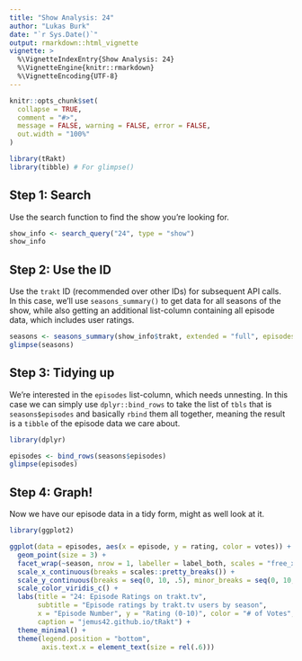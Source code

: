 ```yaml
---
title: "Show Analysis: 24"
author: "Lukas Burk"
date: "`r Sys.Date()`"
output: rmarkdown::html_vignette
vignette: >
  %\VignetteIndexEntry{Show Analysis: 24}
  %\VignetteEngine{knitr::rmarkdown}
  %\VignetteEncoding{UTF-8}
---
```


```r
knitr::opts_chunk$set(
  collapse = TRUE,
  comment = "#>",
  message = FALSE, warning = FALSE, error = FALSE,
  out.width = "100%"
)
```

```r
library(tRakt)
library(tibble) # For glimpse()
```

## Step 1: Search

Use the search function to find the show you're looking for.

```r
show_info <- search_query("24", type = "show")
show_info
```

## Step 2: Use the ID

Use the `trakt` ID (recommended over other IDs) for subsequent API calls.  
In this case, we'll use `seasons_summary()` to get data for all seasons of the show, while also getting an additional list-column containing all episode data, which includes user ratings.

```r
seasons <- seasons_summary(show_info$trakt, extended = "full", episodes = TRUE)
glimpse(seasons)
```

## Step 3: Tidying up

We're interested in the `episodes` list-column, which needs unnesting. In this case we can simply use `dplyr::bind_rows` to take the list of `tbls` that is `seasons$episodes` and basically `rbind` them all together, meaning the result is a `tibble` of the episode data we care about.

```r
library(dplyr) 

episodes <- bind_rows(seasons$episodes)
glimpse(episodes)
```

## Step 4: Graph!

Now we have our episode data in a tidy form, might as well look at it.

```r
library(ggplot2)

ggplot(data = episodes, aes(x = episode, y = rating, color = votes)) +
  geom_point(size = 3) +
  facet_wrap(~season, nrow = 1, labeller = label_both, scales = "free_x") +
  scale_x_continuous(breaks = scales::pretty_breaks()) +
  scale_y_continuous(breaks = seq(0, 10, .5), minor_breaks = seq(0, 10, .25), limits = c(7, 9)) +
  scale_color_viridis_c() +
  labs(title = "24: Episode Ratings on trakt.tv",
       subtitle = "Episode ratings by trakt.tv users by season",
       x = "Episode Number", y = "Rating (0-10)", color = "# of Votes",
       caption = "jemus42.github.io/tRakt") +
  theme_minimal() +
  theme(legend.position = "bottom",
        axis.text.x = element_text(size = rel(.6)))
```

